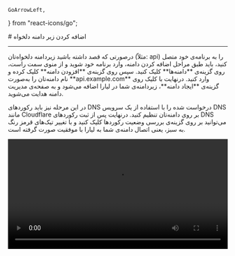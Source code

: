     GoArrowLeft,
} from "react-icons/go";


<Layout>
<Head>
<title>مستندات اضافه کردن زیر دامنه به برنامه - لیارا</title>
<meta property="og:title" content="مستندات خدمات رایانش ابری لیارا" />
<meta property="og:description" content="مستندات مربوط به اضافه کردن زیردامنه به برنامه در لیارا"  />
</Head>
# اضافه کردن زیر دامنه دلخواه
<hr className="mb-2" />
درصورتی که قصد داشته باشید زیردامنه‌‌ دلخواه‌تان (مثلاً: api) را به برنامه‌ی خود متصل کنید، باید طبق مراحل اضافه کردن دامنه، وارد برنامه خود شوید و از منوی سمت راست، روی گزینه‌ی **دامنه‌ها** کلیک کنید. سپس روی گزینه‌ی **افزودن دامنه** کلیک کرده و نام دامنه‌تان را به‌صورت **api.example.com** وارد کنید. درنهایت با کلیک روی گزینه‌ی **ایجاد دامنه**، زیردامنه‌ی شما در لیارا اضافه می‌شود و به صفحه‌ی مدیریت دامنه هدایت می‌شوید.

در این مرحله نیز باید رکوردهای DNS درخواست شده را با استفاده از یک سرویس DNS مانند Cloudflare بر روی دامنه‌تان تنظیم کنید. درنهایت پس از ثبت رکوردهای DNS می‌توانید بر روی گزینه‌ی  بررسی وضعیت رکوردها کلیک کنید و با تغییر تیک‌های قرمز رنگ به سبز، یعنی اتصال دامنه‌ی شما به لیارا با موفقیت صورت گرفته است.

<div className="h-4" />

<video
  src="https://media.liara.ir/old/domain/add-api-subdomain.mp4"
  controls="controls"
  className="block w-full"
  width="100%" />

<div className="h-4" />

</Layout>